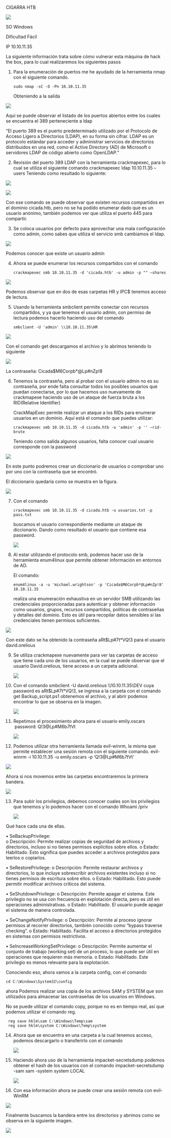 CIGARRA HTB

![](imagenes/1.png){fig-align="center"}

SO Windows

Dificultad Fácil

IP 10.10.11.35

La siguiente información trata sobre cómo vulnerar esta máquina de hack the box, para lo cual realizaremos los siguientes pasos

1)  Para la enumeración de puertos me he ayudado de la herramienta nmap con el siguiente comando.

    ``` .shell
    sudo nmap -sC -O -Pn 10.10.11.35
    ```

    Obteniendo a la salida

![](imagenes/2.png){fig-align="center"}

Aquí se puede observar el listado de los puertos abiertos entre los cuales se encuentra el 389 perteneciente a ldap

"El puerto 389 es el puerto predeterminado utilizado por el Protocolo de Acceso Ligero a Directorios (LDAP), en su forma sin cifrar. LDAP es un protocolo estándar para acceder y administrar servicios de directorios distribuidos en una red, como el Active Directory (AD) de Microsoft o servidores LDAP de código abierto como OpenLDAP."

2)  Revisión del puerto 389 LDAP con la herramienta crackmapexec, para lo cual se utiliza el siguiente comando crackmapexec ldap 10.10.11.35 --users Teniendo como resultado lo siguiente:

![](imagenes/3.png){fig-align="center"}

![](imagenes/4.png){fig-align="center"}

Con ese comando se puede observar que existen recursos compartidos en el dominio cicada.htb, pero no se ha podido enumerar dado que es un usuario anónimo, también podemos ver que utiliza el puerto 445 para compartir.

3)  Se coloca usuarios por defecto para aprovechar una mala configuración como admin, como sabes que utiliza el servicio smb cambiamos el ldap.

![](imagenes/5.png)

Podemos conocer que existe un usuario admin

4)  Ahora se puede enumerar los recursos compartidos con el comando

    ``` shell
    crackmapexec smb 10.10.11.35 -d 'cicada.htb' -u admin -p "" –shares
    ```

![](imagenes/6.png)

Podemos observar que en dos de esas carpetas HR y IPC\$ tenemos acceso de lectura.

5)  Usando la herramienta smbclient permite conectar con recursos compartidos, y ya que tenemos el usuario admin, con permiso de lectura podemos hacerlo haciendo uso del comando

    ``` shell
    smbclient -U 'admin' \\10.10.11.35\HR
    ```

![](imagenes/7.png){fig-align="center"}

Con el comando get descargamos el archivo y lo abrimos teniendo lo siguiente

![](imagenes/8.png){fig-align="center"}

La contraseña: Cicada\$M6Corpb\*@Lp#nZp!8

6)  Tenemos la contraseña, pero al probar con el usuario admin no es su contraseña, por ende falta consultar todos los posibles usuarios que puedan conectarse, por lo que hacemos uso nuevamente de crackmapexe haciendo uso de un ataque de fuerza bruta a los RID(Relative Identifier)

    CrackMapExec permite realizar un ataque a los RIDs para enumerar usuarios en un dominio. Aquí está el comando que puedes utilizar:

    ``` shell
    crackmapexec smb 10.10.11.35 -d cicada.htb -u 'admin' -p '' –rid-brute
    ```

    Teniendo como salida algunos usuarios, falta conocer cual usuario corresponde con la password

![](imagenes/9.png)

En este punto podremos crear un diccionario de usuarios o comprobar uno por uno con la contraseña que se encontró.

El diccionario quedaría como se muestra en la figura.

![](imagenes/10.png)

7)  Con el comando

    ``` shell
    crackmapexec smb 10.10.11.35 -d cicada.htb -u usuarios.txt -p pass.txt
    ```

    buscamos el usuario correspondiente mediante un ataque de diccionario. Dando como resultado el usuario que contiene esa password.

    ![](imagenes/11.png)

8)  Al estar utilizando el protocolo smb, podemos hacer uso de la herramienta enum4linux que permite obtener información en entornos de AD.

    El comando:

    ``` shell
    enum4linux -a -u 'michael.wrightson' -p 'Cicada$M6Corpb*@Lp#nZp!8' 10.10.11.35
    ```

    realiza una enumeración exhaustiva en un servidor SMB utilizando las credenciales proporcionadas para autenticar y obtener información como usuarios, grupos, recursos compartidos, políticas de contraseñas y detalles del dominio. Esto es útil para recopilar datos sensibles si las credenciales tienen permisos suficientes.

![](imagenes/12.png)

Con este dato se ha obtenido la contraseña aRt\$Lp#7t\*VQ!3 para el usuario david.orelious

9)  Se utiliza crackmapexe nuevamente para ver las carpetas de acceso que tiene cada uno de los usuarios, en la cual se puede observar que el usuario David.orelious, tiene acceso a un carpeta adicional.

    ![](imagenes/13.png)

10) Con el comando smbclient -U david.orelious \\\\10.10.11.35\\DEV cuya password es aRt\$Lp#7t\*VQ!3, se ingresa a la carpeta con el comando get Backup_script.ps1 obtenemos el archivo, y al abrir podemos encontrar lo que se observa en la imagen.

    ![](imagenes/14.png)

11) Repetimos el procesimiento ahora para el usuario emily.oscars  password: Q!3\@Lp#M6b*7t*Vt

    ![](imagenes/15.png)

12) Podemos utilizar otra herramienta llamada evil-winrm, la misma que permite establecer una sesión remota con el siguiente comando. evil-winrm -i 10.10.11.35 -u emily.oscars -p 'Q!3\@Lp#M6b*7t*Vt'

![](imagenes/16.png)

Ahora si nos movemos entre las carpetas encontraremos la primera bandera.

![](imagenes/17.png)

13) Para subir los privilegios, debemos conocer cuales son los privilegios que tenemos y lo podemos hacer con el comando Whoami /priv

    ![](imagenes/18.png)

Qué hace cada una de ellas.

• SeBackupPrivilege:\
o Descripción: Permite realizar copias de seguridad de archivos y directorios, incluso si no tienes permisos explícitos sobre ellos. o Estado: Habilitado. Esto significa que puedes acceder a archivos protegidos para leerlos o copiarlos.

• SeRestorePrivilege: o Descripción: Permite restaurar archivos y directorios, lo que incluye sobrescribir archivos existentes incluso si no tienes permisos de escritura sobre ellos. o Estado: Habilitado. Esto puede permitir modificar archivos críticos del sistema.

• SeShutdownPrivilege: o Descripción: Permite apagar el sistema. Este privilegio no se usa con frecuencia en explotación directa, pero es útil en operaciones administrativas. o Estado: Habilitado. El usuario puede apagar el sistema de manera controlada.

• SeChangeNotifyPrivilege: o Descripción: Permite al proceso ignorar permisos al recorrer directorios, también conocido como "bypass traverse checking". o Estado: Habilitado. Facilita el acceso a directorios protegidos en sistemas con permisos restrictivos.

• SeIncreaseWorkingSetPrivilege: o Descripción: Permite aumentar el conjunto de trabajo (working set) de un proceso, lo que puede ser útil en operaciones que requieren más memoria. o Estado: Habilitado. Este privilegio es menos relevante para la explotación.

Conociendo eso, ahora vamos a la carpeta config, con el comando

``` shell
cd C:\Windows\System32\config
```

ahora Podemos realizar una copia de los archivos SAM y SYSTEM que son utilizados para almacenar las contraseñas de los usuarios en Windows.

No se puede utilizar el comando copy, porque no es en tiempo real, así que podemos utilizar el comando reg.

``` shell
 reg save hklm\sam C:\Windows\Temp\sam
 reg save hklm\system C:\Windows\Temp\system
```

14) Ahora que se encuentra en una carpeta a la cual tenemos acceso, podemos descargarlo o transferirlo con el comando

    ![](imagenes/19.png)

15) Haciendo ahora uso de la herramienta impacket-secretsdump podemos obtener el hash de los usuarios con el comando impacket-secretsdump -sam sam -system system LOCAL

    ![](imagenes/20.png)

16) Con esa información ahora se puede crear una sesión remota con evil-WinRM

![](imagenes/21.png)

Finalmente buscamos la bandera entre los directorios y abrimos como se observa en la siguiente imagen.

![](imagenes/22.png){fig-align="center"}
